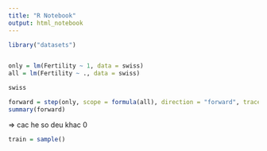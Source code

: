 ```yaml
---
title: "R Notebook"
output: html_notebook
---
```


```r
library("datasets")


only = lm(Fertility ~ 1, data = swiss)
all = lm(Fertility ~ ., data = swiss)

swiss

```

```r
forward = step(only, scope = formula(all), direction = "forward", trace = 0)
summary(forward)
```
=> cac he so deu khac 0

```r
train = sample()
```

